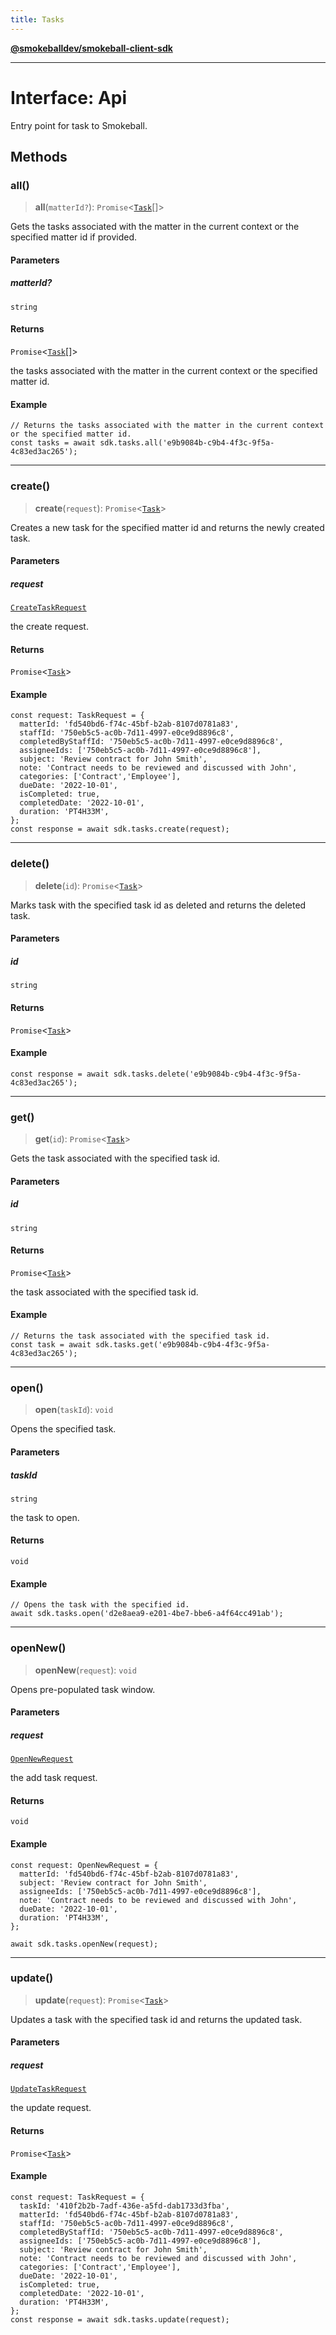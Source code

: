 ```yaml
---
title: Tasks
---
```

[**@smokeballdev/smokeball-client-sdk**](../../../../README.md)

***

# Interface: Api

Entry point for task to Smokeball.

## Methods

### all()

> **all**(`matterId?`): `Promise`\<[`Task`](Task.md)[]\>

Gets the tasks associated with the matter in the current context or the specified matter id if provided.

#### Parameters

##### matterId?

`string`

#### Returns

`Promise`\<[`Task`](Task.md)[]\>

the tasks associated with the matter in the current context or the specified matter id.

#### Example

```
// Returns the tasks associated with the matter in the current context or the specified matter id.
const tasks = await sdk.tasks.all('e9b9084b-c9b4-4f3c-9f5a-4c83ed3ac265');
```

***

### create()

> **create**(`request`): `Promise`\<[`Task`](Task.md)\>

Creates a new task for the specified matter id and returns the newly created task.

#### Parameters

##### request

[`CreateTaskRequest`](CreateTaskRequest.md)

the create request.

#### Returns

`Promise`\<[`Task`](Task.md)\>

#### Example

```
const request: TaskRequest = {
  matterId: 'fd540bd6-f74c-45bf-b2ab-8107d0781a83',
  staffId: '750eb5c5-ac0b-7d11-4997-e0ce9d8896c8',
  completedByStaffId: '750eb5c5-ac0b-7d11-4997-e0ce9d8896c8',
  assigneeIds: ['750eb5c5-ac0b-7d11-4997-e0ce9d8896c8'],
  subject: 'Review contract for John Smith',
  note: 'Contract needs to be reviewed and discussed with John',
  categories: ['Contract','Employee'],
  dueDate: '2022-10-01',
  isCompleted: true,
  completedDate: '2022-10-01',
  duration: 'PT4H33M',
};
const response = await sdk.tasks.create(request);
```

***

### delete()

> **delete**(`id`): `Promise`\<[`Task`](Task.md)\>

Marks task with the specified task id as deleted and returns the deleted task.

#### Parameters

##### id

`string`

#### Returns

`Promise`\<[`Task`](Task.md)\>

#### Example

```
const response = await sdk.tasks.delete('e9b9084b-c9b4-4f3c-9f5a-4c83ed3ac265');
```

***

### get()

> **get**(`id`): `Promise`\<[`Task`](Task.md)\>

Gets the task associated with the specified task id.

#### Parameters

##### id

`string`

#### Returns

`Promise`\<[`Task`](Task.md)\>

the task associated with the specified task id.

#### Example

```
// Returns the task associated with the specified task id.
const task = await sdk.tasks.get('e9b9084b-c9b4-4f3c-9f5a-4c83ed3ac265');
```

***

### open()

> **open**(`taskId`): `void`

Opens the specified task.

#### Parameters

##### taskId

`string`

the task to open.

#### Returns

`void`

#### Example

```
// Opens the task with the specified id.
await sdk.tasks.open('d2e8aea9-e201-4be7-bbe6-a4f64cc491ab');
```

***

### openNew()

> **openNew**(`request`): `void`

Opens pre-populated task window.

#### Parameters

##### request

[`OpenNewRequest`](OpenNewRequest.md)

the add task request.

#### Returns

`void`

#### Example

```
const request: OpenNewRequest = {
  matterId: 'fd540bd6-f74c-45bf-b2ab-8107d0781a83',
  subject: 'Review contract for John Smith',
  assigneeIds: ['750eb5c5-ac0b-7d11-4997-e0ce9d8896c8'],
  note: 'Contract needs to be reviewed and discussed with John',
  dueDate: '2022-10-01',
  duration: 'PT4H33M',
};

await sdk.tasks.openNew(request);
```

***

### update()

> **update**(`request`): `Promise`\<[`Task`](Task.md)\>

Updates a task with the specified task id and returns the updated task.

#### Parameters

##### request

[`UpdateTaskRequest`](UpdateTaskRequest.md)

the update request.

#### Returns

`Promise`\<[`Task`](Task.md)\>

#### Example

```
const request: TaskRequest = {
  taskId: '410f2b2b-7adf-436e-a5fd-dab1733d3fba',
  matterId: 'fd540bd6-f74c-45bf-b2ab-8107d0781a83',
  staffId: '750eb5c5-ac0b-7d11-4997-e0ce9d8896c8',
  completedByStaffId: '750eb5c5-ac0b-7d11-4997-e0ce9d8896c8',
  assigneeIds: ['750eb5c5-ac0b-7d11-4997-e0ce9d8896c8'],
  subject: 'Review contract for John Smith',
  note: 'Contract needs to be reviewed and discussed with John',
  categories: ['Contract','Employee'],
  dueDate: '2022-10-01',
  isCompleted: true,
  completedDate: '2022-10-01',
  duration: 'PT4H33M',
};
const response = await sdk.tasks.update(request);
```
